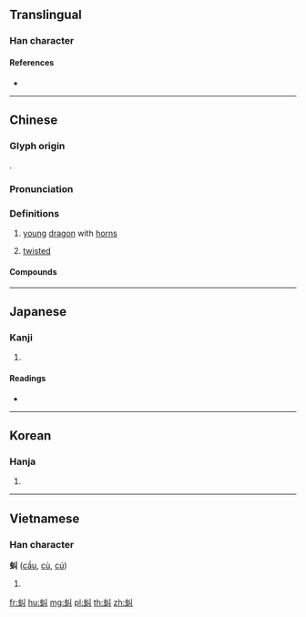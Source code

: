 {{character info/new}}
{{also|虬}}
==Translingual==

===Han character===
{{Han char|rn=142|rad=虫|as=02|sn=8|four=52100|canj=LIVL}}

====References====
* {{Han ref|kx=1076.240|dkj=32810|dj=1545.110|hdz=42833.100|uh=866F|ud=34415|bh=CDC8|bd=52680}}

----

==Chinese==
{{zh-forms|s=虬}}

===Glyph origin===
{{Han etym}}
{{Han compound|虫|丩|ls=psc|c1=s|c2=p}}.

===Pronunciation===
{{zh-pron
|m=qiú
|c=kau4
|mn=khiû
|mc=y
|oc=y
|cat=n,a
}}

===Definitions===
{{zh-hanzi}}

# {{lb|zh|mythology}} [[young]] [[dragon]] with [[horn]]s
# [[twisted]]

====Compounds====
{{zh-der|蛟虯|蟠虯紋|虯龍|虯髯客|虯髯|虯鬚|虯鏤亮槅|虯蟠|虯髯客傳}}

----

==Japanese==

===Kanji===
{{ja-kanji|grade=|rs=虫02}}

# {{defn|lang=ja|sort=虫02}}

====Readings====
* {{ja-readings|on=[[きゅう]] (kyū), [[く]] (ku), [[きょう]] (kyō), [[ぎょう]] (gyō)|kun=[[みずち]] (mizuchi)|nanori=}}

----

==Korean==

===Hanja===
{{ko-hanja|hangeul=규|eumhun=|rv=gyu|mr=kyu|y=kyu}}

# {{defn|lang=ko|sort=虫02}}

----

==Vietnamese==

===Han character===
'''虯''' ([[cầu]], [[cù]], [[cú]])<!--Nom Foundation conflicts with Han Viet Chu Thich-->

# {{defn|lang=vi|sort=虫02}}

[[fr:虯]]
[[hu:虯]]
[[mg:虯]]
[[pl:虯]]
[[th:虯]]
[[zh:虯]]